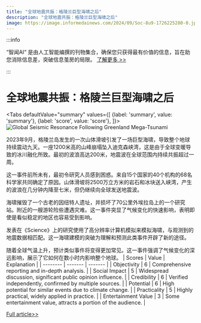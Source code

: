 ```yaml
---
title: "全球地震共振：格陵兰巨型海啸之后"
description: "全球地震共振：格陵兰巨型海啸之后"
image: https://image.informedainews.com/2024/09/Soc-8u9-1726225280-0.jpg
---
```



:::info

“智闻AI“ 是由人工智能编撰的刊物集合，确保您只获得最有价值的信息，旨在助您消除信息差，突破信息茧房的局限。  [了解更多 >>](/)

:::

# 全球地震共振：格陵兰巨型海啸之后


<Tabs
	defaultValue="summary"
	values={[
	{label: 'summary', value: 'summary'},
	{label: 'score', value: 'score'},
]}>
<TabItem value="summary">
<img
  src="https://image.informedainews.com/2024/09/Soc-8u9-1726225280-0.jpg"
  alt="Global Seismic Resonance Following Greenland Mega-Tsunami"
/>



2023年9月，格陵兰岛发生的一次山体滑坡引发了一场巨型海啸，导致整个地球持续震动九天。一座1200米高的山峰崩塌坠入迪克森峡湾，这是由于全球变暖导致的冰川融化所致。最初的波浪高达200米，地震波在全球范围内持续共振超过一周。

这一事件前所未有，最初令研究人员感到困惑。来自15个国家的40个机构的68名科学家共同确定了原因。山体滑坡将2500万立方米的岩石和冰块送入峡湾，产生的波浪在几分钟内降至七米，但仍继续向全球发送地震波。

海啸摧毁了一个古老的因纽特人遗址，并损坏了70公里外埃拉岛上的一个研究站。附近的一艘游轮险些遭遇灾难。这一事件突显了气候变化的快速影响，表明即使是看似稳定的地区也容易受到影响。

发表在《Science》上的研究使用了高分辨率计算机模拟来模拟海啸，与观测到的地震数据相匹配。这一海啸建模的突破为理解和预测此类事件开辟了新的途径。

随着全球气温上升，预计类似事件将变得更加常见。这一事件强调了气候变化的深远影响，展示了它如何在数小时内影响整个地球。
</TabItem>
<TabItem value="score">
	| Scores     | Value   | Explanation |
	| -------- | ------- | ------- |
	| Objectivity  | 6    | Comprehensive reporting and in-depth analysis.    |
	| Social Impact | 5     | Widespread discussion, significant public opinion influence.    |
	| Credibility    | 6    | Verified independently, confirmed by multiple sources.    |
	| Potential    | 6    | High potential for similar events due to climate change.    |
	| Practicality    | 5    | Highly practical, widely applied in practice.    |
	| Entertainment Value    | 3    | Some entertainment value, attracts a portion of the audience.    |
</TabItem>
</Tabs>

[Full article>>](https://www.theguardian.com/environment/2024/sep/12/entire-earth-vibrated-climate-triggered-mega-tsunami)
